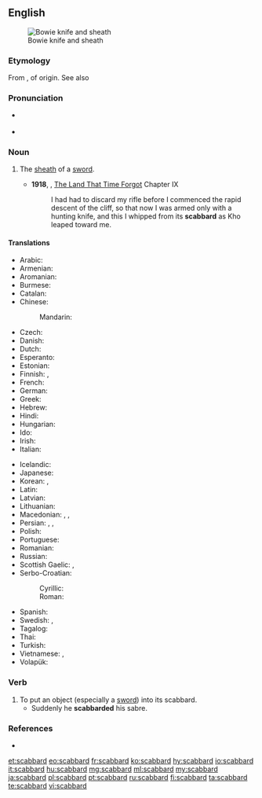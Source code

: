 ==English==
{{wikipedia}}
[[File:Bowie Knife (PSF).jpg|thumb|Bowie knife and sheath]]

===Etymology===
From {{etyl|xno|en}} {{m|fro|escalberc}}, of {{etyl|gem|en}} origin. See also {{m|en|hauberk}}

===Pronunciation===
* {{a|UK}} {{IPA|/ˈskæb.əd/|lang=en}}
* {{a|US}} {{IPA|/ˈskæbɚd/|lang=en}}

===Noun===
{{en-noun}}

# {{senseid|en|sheath}} The [[sheath]] of a [[sword]].
#* '''1918''', {{w|Edgar Rice Burroughs}}, [[w:The Land That Time Forgot (novel)|The Land That Time Forgot]] Chapter IX
#*: I had had to discard my rifle before I commenced the rapid descent of the cliff, so that now I was armed only with a hunting knife, and this I whipped from its '''scabbard''' as Kho leaped toward me.

====Translations====
{{trans-top|the sheath of a sword}}
* Arabic: {{t|ar|غمد الخنجر|m|tr=}}
* Armenian: {{t+|hy|պատյան}}
* Aromanian: {{t|rup|teacã|f}}
* Burmese: {{t+|my|ဓားအိမ်|sc=Mymr}}
* Catalan: {{t+|ca|beina|f}}
* Chinese:
*: Mandarin: {{t+|cmn|刀鞘|tr=[[dāoqiào]]|sc=Hani}}
* Czech: {{t+|cs|pochva|f}}
* Danish: {{t+|da|skede}}
* Dutch: {{t+|nl|schede|f}}
* Esperanto: {{t|eo|glavingo}}
* Estonian: {{t|et|mõõgatupp}}
* Finnish: {{t+|fi|tuppi}}, {{t+|fi|huotra}}
* French: {{t+|fr|fourreau|m}}
* German: {{t+|de|Scheide|f}}
* Greek: {{t+|el|θηκάρι|n}}
* Hebrew: {{t+|he|נדן|m}}
* Hindi: {{t+|hi|मियान|f|tr=miyān}}
* Hungarian: {{t+|hu|hüvely}}
* Ido: {{t+|io|gaino}}
* Irish: {{t|ga|truaill|f}}
* Italian: {{t+|it|fodero|m}}
{{trans-mid}}
* Icelandic: {{t|is|skálpur|m}}
* Japanese: {{t+|ja|鞘|tr={{l|ja|さや}}, [[saya]]}}
* Korean: {{t+|ko|칼집|tr=kaljip}}, {{t|ko|대검집|tr=daegeomjip}}
* Latin: {{t|la|vāgīna|f}}
* Latvian: {{t+|lv|maksts}}
* Lithuanian: {{t|lt|makštis|m}}
* Macedonian: {{t|mk|канија|f|tr=kánija}}, {{t|mk|корица|f|tr=kórica}}, {{t|mk|ножница|f|tr=nóžnica}}
* Persian: {{t+|fa|غلاف}}, {{t+|fa|قراب}}, {{t+|fa|نیام}}
* Polish: {{t+|pl|pochwa|f}}
* Portuguese: {{t+|pt|bainha|f}}
* Romanian: {{t+|ro|teacă|f}}
* Russian: {{t+|ru|но́жны|n}}
* Scottish Gaelic: {{t|gd|duille|f}}, {{t|gd|fraighe|f}}
* Serbo-Croatian:
*: Cyrillic: {{t|sh|ножница|f|sc=Cyrl}}
*: Roman: {{t+|sh|nožnica|f}}
* Spanish: {{t+|es|vaina|f}}
* Swedish: {{t+|sv|skida|c}}, {{t+|sv|balja|c}}
* Tagalog: {{t|tl|kaluban}}
* Thai: {{t+|th|ฝัก|tr=fàk}}
* Turkish: {{t+|tr|kın}}
* Vietnamese: {{t+|vi|vỏ}}, {{t|vi|bao kiếm}}
* Volapük: {{t+|vo|denavead}}
{{trans-bottom}}

===Verb===
{{en-verb}}

# To put an object (especially a [[sword]]) into its scabbard.
#* Suddenly he '''scabbarded''' his sabre.

===References===
* {{R:Online Etymology Dictionary}}

[[et:scabbard]]
[[eo:scabbard]]
[[fr:scabbard]]
[[ko:scabbard]]
[[hy:scabbard]]
[[io:scabbard]]
[[it:scabbard]]
[[hu:scabbard]]
[[mg:scabbard]]
[[ml:scabbard]]
[[my:scabbard]]
[[ja:scabbard]]
[[pl:scabbard]]
[[pt:scabbard]]
[[ru:scabbard]]
[[fi:scabbard]]
[[ta:scabbard]]
[[te:scabbard]]
[[vi:scabbard]]